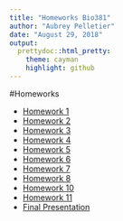```yaml
---
title: "Homeworks Bio381"
author: "Aubrey Pelletier"
date: "August 29, 2018"
output:
  prettydoc::html_pretty:
    theme: cayman
    highlight: github
---
```


#Homeworks

* [Homework 1](Homework_1.html)
* [Homework 2](Homework_2.html)
* [Homework 3](Homework_3.pdf)
* [Homework 4](Homework_4.html)
* [Homework 5](Homework_5.html)
* [Homework 6](Homework_6.html)
* [Homework 7](Homework_7.html)
* [Homework 8](Homework_8.html)
* [Homework 10](Homework_10.html)
* [Homework 11](Homework_11.html)
* [Final Presentation](plotly_presentation.html)
